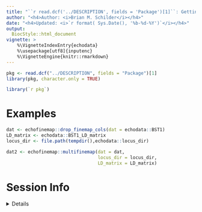 ```yaml
---
title: "``r read.dcf('../DESCRIPTION', fields = 'Package')[1]``: Getting Started" 
author: "<h4>Author: <i>Brian M. Schilder</i></h4>" 
date: "<h4>Updated: <i>`r format( Sys.Date(), '%b-%d-%Y')`</i></h4>"
output:
  BiocStyle::html_document
vignette: >
    %\VignetteIndexEntry{echodata} 
    %\usepackage[utf8]{inputenc}
    %\VignetteEngine{knitr::rmarkdown}
---
```



```r
pkg <- read.dcf("../DESCRIPTION", fields = "Package")[1]
library(pkg, character.only = TRUE)
```


```R
library(`r pkg`)
```

# Examples

```r
dat <- echofinemap::drop_finemap_cols(dat = echodata::BST1)
LD_matrix <- echodata::BST1_LD_matrix
locus_dir <- file.path(tempdir(),echodata::locus_dir) 

dat2 <- echofinemap::multifinemap(dat = dat, 
                                  locus_dir = locus_dir,
                                  LD_matrix = LD_matrix)
```


# Session Info 

<details> 

```r
utils::sessionInfo()
```

</details>  

